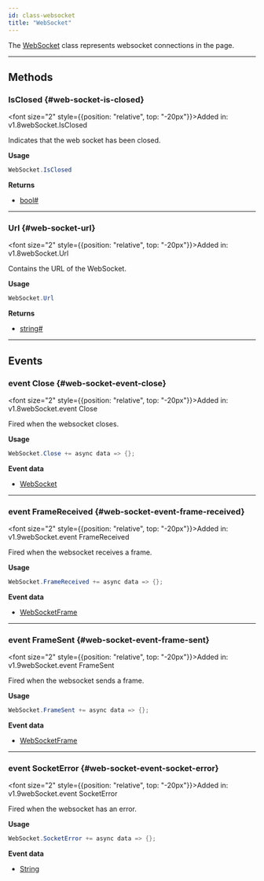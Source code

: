 ```yaml
---
id: class-websocket
title: "WebSocket"
---
```



The [WebSocket] class represents websocket connections in the page.


---

## Methods

### IsClosed {#web-socket-is-closed}

<font size="2" style={{position: "relative", top: "-20px"}}>Added in: v1.8</font><x-search>webSocket.IsClosed</x-search>

Indicates that the web socket has been closed.

**Usage**

```csharp
WebSocket.IsClosed
```

**Returns**
- [bool]<a aria-hidden="true" tabindex="-1" class="list-anchor-link" id="web-socket-is-closed-return"/><a href="#web-socket-is-closed-return" class="list-anchor">#</a>

---

### Url {#web-socket-url}

<font size="2" style={{position: "relative", top: "-20px"}}>Added in: v1.8</font><x-search>webSocket.Url</x-search>

Contains the URL of the WebSocket.

**Usage**

```csharp
WebSocket.Url
```

**Returns**
- [string]<a aria-hidden="true" tabindex="-1" class="list-anchor-link" id="web-socket-url-return"/><a href="#web-socket-url-return" class="list-anchor">#</a>

---

## Events

### event Close {#web-socket-event-close}

<font size="2" style={{position: "relative", top: "-20px"}}>Added in: v1.8</font><x-search>webSocket.event Close</x-search>

Fired when the websocket closes.

**Usage**

```csharp
WebSocket.Close += async data => {};
```

**Event data**
- [WebSocket]

---

### event FrameReceived {#web-socket-event-frame-received}

<font size="2" style={{position: "relative", top: "-20px"}}>Added in: v1.9</font><x-search>webSocket.event FrameReceived</x-search>

Fired when the websocket receives a frame.

**Usage**

```csharp
WebSocket.FrameReceived += async data => {};
```

**Event data**
- [WebSocketFrame]

---

### event FrameSent {#web-socket-event-frame-sent}

<font size="2" style={{position: "relative", top: "-20px"}}>Added in: v1.9</font><x-search>webSocket.event FrameSent</x-search>

Fired when the websocket sends a frame.

**Usage**

```csharp
WebSocket.FrameSent += async data => {};
```

**Event data**
- [WebSocketFrame]

---

### event SocketError {#web-socket-event-socket-error}

<font size="2" style={{position: "relative", top: "-20px"}}>Added in: v1.9</font><x-search>webSocket.event SocketError</x-search>

Fired when the websocket has an error.

**Usage**

```csharp
WebSocket.SocketError += async data => {};
```

**Event data**
- [String]


[Accessibility]: /api/class-accessibility.mdx "Accessibility"
[APIRequest]: /api/class-apirequest.mdx "APIRequest"
[APIRequestContext]: /api/class-apirequestcontext.mdx "APIRequestContext"
[APIResponse]: /api/class-apiresponse.mdx "APIResponse"
[APIResponseAssertions]: /api/class-apiresponseassertions.mdx "APIResponseAssertions"
[Browser]: /api/class-browser.mdx "Browser"
[BrowserContext]: /api/class-browsercontext.mdx "BrowserContext"
[BrowserType]: /api/class-browsertype.mdx "BrowserType"
[ConsoleMessage]: /api/class-consolemessage.mdx "ConsoleMessage"
[Dialog]: /api/class-dialog.mdx "Dialog"
[Download]: /api/class-download.mdx "Download"
[ElementHandle]: /api/class-elementhandle.mdx "ElementHandle"
[FileChooser]: /api/class-filechooser.mdx "FileChooser"
[FormData]: /api/class-formdata.mdx "FormData"
[Frame]: /api/class-frame.mdx "Frame"
[FrameLocator]: /api/class-framelocator.mdx "FrameLocator"
[JSHandle]: /api/class-jshandle.mdx "JSHandle"
[Keyboard]: /api/class-keyboard.mdx "Keyboard"
[Locator]: /api/class-locator.mdx "Locator"
[LocatorAssertions]: /api/class-locatorassertions.mdx "LocatorAssertions"
[Mouse]: /api/class-mouse.mdx "Mouse"
[Page]: /api/class-page.mdx "Page"
[PageAssertions]: /api/class-pageassertions.mdx "PageAssertions"
[Playwright]: /api/class-playwright.mdx "Playwright"
[PlaywrightAssertions]: /api/class-playwrightassertions.mdx "PlaywrightAssertions"
[Request]: /api/class-request.mdx "Request"
[Response]: /api/class-response.mdx "Response"
[Route]: /api/class-route.mdx "Route"
[Selectors]: /api/class-selectors.mdx "Selectors"
[TimeoutError]: /api/class-timeouterror.mdx "TimeoutError"
[Touchscreen]: /api/class-touchscreen.mdx "Touchscreen"
[Tracing]: /api/class-tracing.mdx "Tracing"
[Video]: /api/class-video.mdx "Video"
[WebSocket]: /api/class-websocket.mdx "WebSocket"
[WebSocketFrame]: /api/class-websocketframe.mdx "WebSocketFrame"
[Worker]: /api/class-worker.mdx "Worker"
[Element]: https://developer.mozilla.org/en-US/docs/Web/API/element "Element"
[EvaluationArgument]: /evaluating.mdx#evaluation-argument "EvaluationArgument"
[Promise]: https://developer.mozilla.org/en-US/docs/Web/JavaScript/Reference/Global_Objects/Promise "Promise"
[iterator]: https://developer.mozilla.org/en-US/docs/Web/JavaScript/Reference/Iteration_protocols "Iterator"
[origin]: https://developer.mozilla.org/en-US/docs/Glossary/Origin "Origin"
[selector]: https://developer.mozilla.org/en-US/docs/Web/CSS/CSS_Selectors "selector"
[Serializable]: https://developer.mozilla.org/en-US/docs/Web/JavaScript/Reference/Global_Objects/JSON/stringify#Description "Serializable"
[UIEvent.detail]: https://developer.mozilla.org/en-US/docs/Web/API/UIEvent/detail "UIEvent.detail"
[UnixTime]: https://en.wikipedia.org/wiki/Unix_time "Unix Time"
[xpath]: https://developer.mozilla.org/en-US/docs/Web/XPath "xpath"

[bool]: https://docs.microsoft.com/en-us/dotnet/api/system.boolean "bool"
[double]: https://docs.microsoft.com/en-us/dotnet/api/system.double "double"
[byte]: https://docs.microsoft.com/en-us/dotnet/api/system.byte "byte"
[int]: https://docs.microsoft.com/en-us/dotnet/api/system.int32 "int"
[void]: https://docs.microsoft.com/en-us/dotnet/csharp/language-reference/builtin-types/void "void"
[string]: https://docs.microsoft.com/en-us/dotnet/api/system.string "string"
[URL]: https://nodejs.org/api/url.html "URL"
[Regex]: https://docs.microsoft.com/en-us/dotnet/api/system.text.regularexpressions.regex "Regex"

[Action]: https://docs.microsoft.com/en-us/dotnet/api/system.action-1 "Action"
[Func]: https://docs.microsoft.com/en-us/dotnet/api/system.func-2 "Func"
[IEnumerable]: https://docs.microsoft.com/en-us/dotnet/api/system.collections.ienumerable "IEnumerable"
[IDictionary]: https://docs.microsoft.com/en-us/dotnet/api/system.collections.idictionary "IDictionary"
[Task]: https://docs.microsoft.com/en-us/dotnet/api/system.threading.tasks.task?view=net-5.0 "Task"
[IReadOnlyDictionary]: https://docs.microsoft.com/en-us/dotnet/api/system.collections.generic.ireadonlydictionary-2 "IReadOnlyDictionary"
[JsonElement]: https://docs.microsoft.com/en-us/dotnet/api/system.text.json.jsonelement "JsonElement"

[all available image tags]: https://mcr.microsoft.com/en-us/product/playwright/dotnet/about "all available image tags"
[Docker Hub]: https://hub.docker.com/_/microsoft-playwright-dotnet "Docker Hub"
[Dockerfile.focal]: https://github.com/microsoft/playwright-dotnet/blob/main/utils/docker/Dockerfile.focal "Dockerfile.focal"
